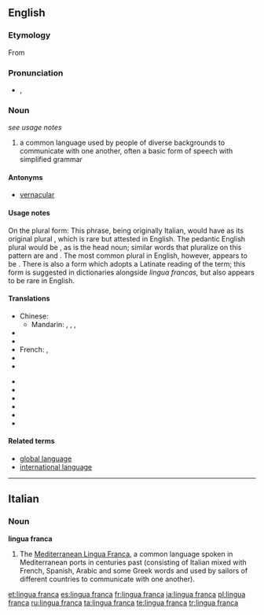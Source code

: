 ==English==
{{wikipedia}}

===Etymology===
From {{etyl|it}} {{term|lingua franca|lang=it}}

===Pronunciation===
* {{a|UK}} {{IPA|/ˈlɪŋ.gwə fɹæŋ.kə/}}, {{SAMPA|/"lIN.gw@ fr{N.k@/}}

===Noun===
{{en-noun|sg=[[lingua]] [[franca]]|lingua francas|pl2=lingue franche|pl3=linguas franca|pl4=linguae francae}} ''see usage notes''

# a common language used by people of diverse backgrounds to communicate with one another, often a basic form of speech with simplified grammar

====Antonyms====
* [[vernacular]]

====Usage notes====
On the plural form:  This phrase, being originally Italian, would have as its original plural {{term|lingue franche}}, which is rare but attested in English. The pedantic English plural would be {{term|linguas franca}}, as {{term|lingua||language}} is the head noun; similar words that pluralize on this pattern are {{term|son-in-law|sons-in-law}} and {{term|attorney general|attorneys general}}.  The most common plural in English, however, appears to be {{term|lingua francas}}. There is also a form {{term|linguae francae}} which adopts a Latinate reading of the term; this form is suggested in dictionaries alongside ''lingua francas,'' but also appears to be rare in English.

====Translations====
{{trans-top|common language}}
* Chinese:
** Mandarin: {{t|zh|通用語|sc=Hani}}, {{t|zh|通用语|tr=tōngyòngyǔ|sc=Hani}}, {{t|zh|交際語|sc=Hani}}, {{t|zh|交际语|tr=jiāojìyǔ|sc=Hani}}
* {{trreq|Dutch}}
* {{trreq|Finnish}}
* French: {{t|fr|lingua franca|f}}, {{t|fr|langue véhiculaire|f}}
* {{trreq|German}}
* {{trreq|Greek}}
{{trans-mid}}
* {{trreq|Hungarian}}
* {{trreq|Japanese}}
* {{trreq|Portuguese}}
* {{trreq|Russian}}
* {{trreq|Spanish}}
* {{trreq|Thai}}
{{trans-bottom}}

====Related terms====
* [[global language]]
* [[international language]]

----

==Italian==

===Noun===
'''lingua franca'''

# The [[:w:Mediterranean Lingua Franca|Mediterranean Lingua Franca]], a common language spoken in Mediterranean ports in centuries past (consisting of Italian mixed with French, Spanish, Arabic and some Greek words and used by sailors of different countries to communicate with one another).

[[et:lingua franca]]
[[es:lingua franca]]
[[fr:lingua franca]]
[[ja:lingua franca]]
[[pl:lingua franca]]
[[ru:lingua franca]]
[[ta:lingua franca]]
[[te:lingua franca]]
[[tr:lingua franca]]
